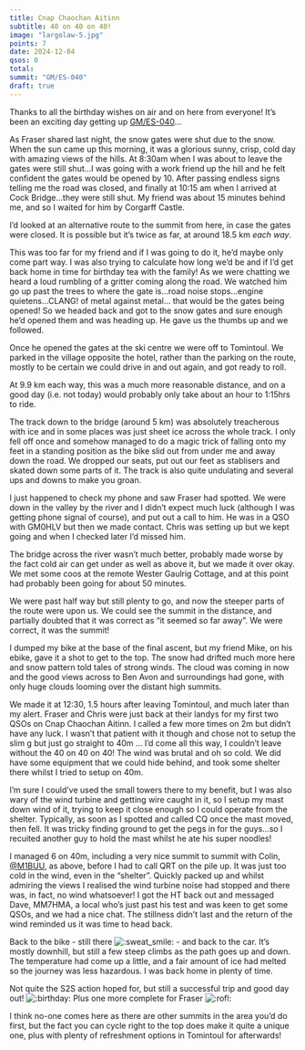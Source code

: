 ```yaml
---
title: Cnap Chaochan Aitinn
subtitle: 40 on 40 on 40!
image: "largolaw-5.jpg"
points: 7
date: 2024-12-04
qsos: 0
total:
summit: "GM/ES-040"
draft: true
---
```


Thanks to all the birthday wishes on air and on here from everyone! It’s been an exciting day getting up [GM/ES-040](https://summits.sota.org.uk/summit/GM/ES-040)…

As Fraser shared last night, the snow gates were shut due to the snow. When the sun came up this morning, it was a glorious sunny, crisp, cold day with amazing views of the hills. At 8:30am when I was about to leave the gates were still shut…I was going with a work friend up the hill and he felt confident the gates would be opened by 10. After passing endless signs telling me the road was closed, and finally at 10:15 am when I arrived at Cock Bridge…they were still shut. My friend was about 15 minutes behind me, and so I waited for him by Corgarff Castle.

I’d looked at an alternative route to the summit from here, in case the gates were closed. It is possible but it’s twice as far, at around 18.5 km _each way_.

This was too far for my friend and if I was going to do it, he’d maybe only come part way. I was also trying to calculate how long we’d be and if I’d get back home in time for birthday tea with the family! As we were chatting we heard a loud rumbling of a gritter coming along the road. We watched him go up past the trees to where the gate is…road noise stops…engine quietens…CLANG! of metal against metal… that would be the gates being opened! So we headed back and got to the snow gates and sure enough he’d opened them and was heading up. He gave us the thumbs up and we followed.

Once he opened the gates at the ski centre we were off to Tomintoul. We parked in the village opposite the hotel, rather than the parking on the route, mostly to be certain we could drive in and out again, and got ready to roll.

At 9.9 km each way, this was a much more reasonable distance, and on a good day (i.e. not today) would probably only take about an hour to 1:15hrs to ride.

The track down to the bridge (around 5 km) was absolutely treacherous with ice and in some places was just sheet ice across the whole track. I only fell off once and somehow managed to do a magic trick of falling onto my feet in a standing position as the bike slid out from under me and away down the road. We dropped our seats, put out our feet as stablisers and skated down some parts of it. The track is also quite undulating and several ups and downs to make you groan.

I just happened to check my phone and saw Fraser had spotted. We were down in the valley by the river and I didn’t expect much luck (although I was getting phone signal of course), and put out a call to him. He was in a QSO with GM0HLV but then we made contact. Chris was setting up but we kept going and when I checked later I’d missed him.

The bridge across the river wasn’t much better, probably made worse by the fact cold air can get under as well as above it, but we made it over okay. We met some coos at the remote Wester Gaulrig Cottage, and at this point had probably been going for about 50 minutes.

We were past half way but still plenty to go, and now the steeper parts of the route were upon us. We could see the summit in the distance, and partially doubted that it was correct as “it seemed so far away”. We were correct, it was the summit!

I dumped my bike at the base of the final ascent, but my friend Mike, on his ebike, gave it a shot to get to the top. The snow had drifted much more here and snow pattern told tales of strong winds. The cloud was coming in now and the good views across to Ben Avon and surroundings had gone, with only huge clouds looming over the distant high summits.

We made it at 12:30, 1.5 hours after leaving Tomintoul, and much later than my alert. Fraser and Chris were just back at their landys for my first two QSOs on Cnap Chaochan Aitinn. I called a few more times on 2m but didn’t have any luck. I wasn’t that patient with it though and chose not to setup the slim g but just go straight to 40m … I’d come all this way, I couldn’t leave without the 40 on 40 on 40! The wind was brutal and oh so cold. We did have some equipment that we could hide behind, and took some shelter there whilst I tried to setup on 40m.

I’m sure I could’ve used the small towers there to my benefit, but I was also wary of the wind turbine and getting wire caught in it, so I setup my mast down wind of it, trying to keep it close enough so I could operate from the shelter. Typically, as soon as I spotted and called CQ once the mast moved, then fell. It was tricky finding ground to get the pegs in for the guys…so I recuited another guy to hold the mast whilst he ate his super noodles!

I managed 6 on 40m, including a very nice summit to summit with Colin, [@M1BUU](https://reflector.sota.org.uk/u/m1buu), as above, before I had to call QRT on the pile up. It was just too cold in the wind, even in the “shelter”. Quickly packed up and whilst admiring the views I realised the wind turbine noise had stopped and there was, in fact, no wind whatsoever! I got the HT back out and messaged Dave, MM7HMA, a local who’s just past his test and was keen to get some QSOs, and we had a nice chat. The stillness didn’t last and the return of the wind reminded us it was time to head back.



Back to the bike - still there ![:sweat_smile:](https://reflector.sota.org.uk/images/emoji/twitter/sweat_smile.png?v=12 ":sweat_smile:") - and back to the car. It’s mostly downhill, but still a few steep climbs as the path goes up and down. The temperature had come up a little, and a fair amount of ice had melted so the journey was less hazardous. I was back home in plenty of time.

Not quite the S2S action hoped for, but still a successful trip and good day out! ![:birthday:](https://reflector.sota.org.uk/images/emoji/twitter/birthday.png?v=12 ":birthday:") Plus one more complete for Fraser ![:rofl:](https://reflector.sota.org.uk/images/emoji/twitter/rofl.png?v=12 ":rofl:")

I think no-one comes here as there are other summits in the area you’d do first, but the fact you can cycle right to the top does make it quite a unique one, plus with plenty of refreshment options in Tomintoul for afterwards!
